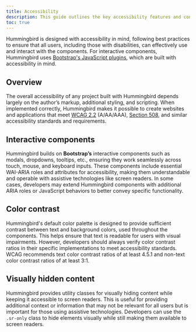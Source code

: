 ```yaml
---
title: Accessibility
description: This guide outlines the key accessibility features and considerations implemented in Hummingbird.
toc: true
---
```


Hummingbird is designed with accessibility in mind, following best practices to ensure that all users, including those with disabilities, can effectively use and interact with the components. For interactive components, Hummingbird uses <a href="https://getbootstrap.com/docs/5.3/getting-started/javascript/" target='_blank'>Bootstrap's JavaScript plugins</a>, which are built with accessibility in mind.

## Overview

The overall accessibility of any project built with Hummingbird depends largely on the author’s markup, additional styling, and scripting. When implemented correctly, Hummingbird makes it possible to create websites and applications that meet <a href='https://www.w3.org/TR/wcag/' target='_blank'>WCAG 2.2</a> (A/AA/AAA), <a href='https://www.section508.gov/' target='_blank'>Section 508</a>, and similar accessibility standards and requirements.

## Interactive components

Hummingbird builds on **Bootstrap’s** interactive components such as modals, dropdowns, tooltips, etc., ensuring they work seamlessly across touch, mouse, and keyboard inputs. These components include essential WAI-ARIA roles and attributes for accessibility, making them understandable and operable with assistive technologies like screen readers. In some cases, developers may extend Hummingbird components with additional ARIA roles or JavaScript behaviors to better convey specific functionality.

## Color contrast

Hummingbird's default color palette is designed to provide sufficient contrast between text and background colors, used throughout the components. This helps ensure that text is readable for users with visual impairments. However, developers should always verify color contrast ratios in their specific implementations to meet accessibility standards. WCAG recommends text color contrast ratios of at least 4.5.1 and non-text color contrast ratios of at least 3:1.

## Visually hidden content

Hummingbird provides utility classes for visually hiding content while keeping it accessible to screen readers. This is useful for providing additional context or information that may not be relevant for all users but is important for those using assistive technologies. Developers can use the `.sr-only` class to hide elements visually while still making them available to screen readers.